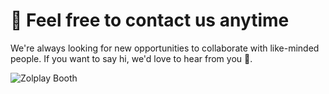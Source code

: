 
# 🤙 Feel free to contact us anytime

We're always looking for new opportunities to collaborate with like-minded people. If you want to say hi, we'd love to hear from you 👏.

<div className='not-prose grid grid-cols-12 with-separator items-start'>
  <Image src={booth} alt='Zolplay Booth' placeholder='blur' className='col-span-12 md:col-span-6' />

  <div className='col-span-12 md:col-span-6 border-l border-(--grid-border-color)'>
    <ContactForm />
  </div>
</div>
